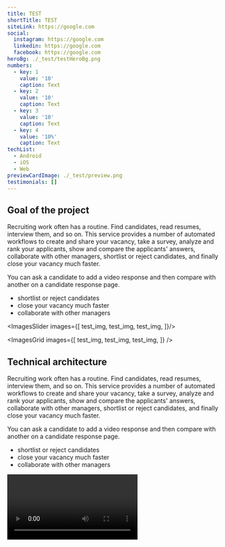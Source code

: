 ```yaml
---
title: TEST
shortTitle: TEST
siteLink: https://google.com
social:
  instagram: https://google.com
  linkedin: https://google.com
  facebook: https://google.com
heroBg: ./_test/testHeroBg.png
numbers:
  - key: 1
    value: '10'
    caption: Text
  - key: 2
    value: '10'
    caption: Text
  - key: 3
    value: '10'
    caption: Text
  - key: 4
    value: '10%'
    caption: Text
techList:
  - Android
  - iOS
  - Web
previewCardImage: ./_test/preview.png
testimonials: []
---
```


## <Highlight>Goal</Highlight> of the project

Recruiting work often has a routine. Find candidates, read resumes, interview them, and so on. This service provides a number of automated workflows to create and share your vacancy, take a survey, analyze and rank your applicants, show and compare the applicants' answers, collaborate with other managers, shortlist or reject candidates, and finally close your vacancy much faster.

You can ask a candidate to add a video response and then compare with another on a candidate response page.

- shortlist or reject candidates
- close your vacancy much faster
- collaborate with other managers

<ImagesSlider images={[
  test_img,
  test_img,
  test_img,
]}/>

<ImagesGrid
  images={[
    test_img,
    test_img,
    test_img,
  ]}
/>

## Technical architecture

Recruiting work often has a routine. Find candidates, read resumes, interview them, and so on. This service provides a number of automated workflows to create and share your vacancy, take a survey, analyze and rank your applicants, show and compare the applicants' answers, collaborate with other managers, shortlist or reject candidates, and finally close your vacancy much faster.

You can ask a candidate to add a video response and then compare with another on a candidate response page.

- shortlist or reject candidates
- close your vacancy much faster
- collaborate with other managers

<Video url="https://vimeo.com/90509568" />

<Speech
  personPhoto={test_img1}
  personName="Michael Gaan"
  personPosition="CEO / Co-founder"
  title="Heading"
  text="One of our core values is design. As fans of all things simple, we create clean, in-your-face user interfaces even for the most sophisticated workflows.We strongly believe in the lean methodology, which means we'll encourage you to spend as little money as possible for the first version of your product."
/>

## Technical architecture

Recruiting work often has a routine. Find candidates, read resumes, interview them, and so on. This service provides a number of automated workflows to create and share your vacancy, take a survey, analyze and rank your applicants, show and compare the applicants' answers, collaborate with other managers, shortlist or reject candidates, and finally close your vacancy much faster.

You can ask a candidate to add a video response and then compare with another on a candidate response page.

- shortlist or reject candidates
- close your vacancy much faster
- collaborate with other managers

<ExpandedImage
  src={test_img0}
/>

| 3dddddddddddddddddddd | 3dddddddddddddd | 3ddddddddddd | 3 | 3 |
|---|---|---|---|---|
| d | d | d | d | d |
| d | d  | d  | d  | d  |

